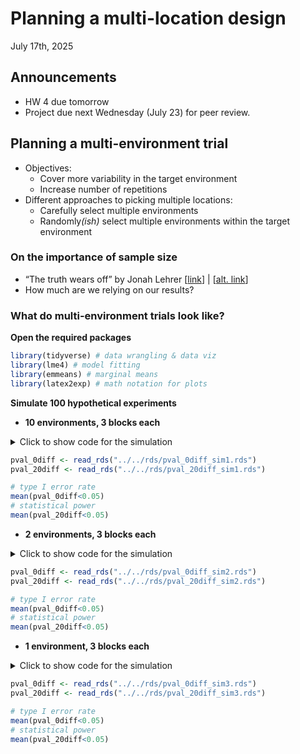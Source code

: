 # Planning a multi-location design
July 17th, 2025  

## Announcements

- HW 4 due tomorrow 
- Project due next Wednesday (July 23) for peer review. 

## Planning a multi-environment trial 

- Objectives: 
  - Cover more variability in the target environment 
  - Increase number of repetitions  
- Different approaches to picking multiple locations: 
  - Carefully select multiple environments 
  - Randomly*(ish)* select multiple environments within the target environment 
  
### On the importance of sample size 

- "The truth wears off" by Jonah Lehrer [[link](https://www.newyorker.com/magazine/2010/12/13/the-truth-wears-off)] | [[alt. link](https://sites.ualberta.ca/~ahamann/teaching/renr480/reading/Lehrer_2010_The_truth_wears_off.pdf)] 
- How much are we relying on our results? 


### What do multi-environment trials look like?  

**Open the required packages** 
```r
library(tidyverse) # data wrangling & data viz  
library(lme4) # model fitting
library(emmeans) # marginal means 
library(latex2exp) # math notation for plots
```

**Simulate 100 hypothetical experiments** 

- **10 environments, 3 blocks each**

<details>
<summary>Click to show code for the simulation</summary>

```r
sigma_env.truth <- 35 
sigma_block.truth <- 3 
sigma.truth <- 10 

trts <- paste("t", 11:40, sep = "")
n_envs <- 10
n_rep <- 3
n_sims <- 100

df_me <- expand.grid(trt = trts,
                     rep = 1:n_rep, 
                     environm = paste("e", 11:(10+n_envs), sep = ""))

pval_0diff <- numeric(n_sims)
pval_20diff <- numeric(n_sims)

for (i in 1:n_sims) {
  env_re <- rnorm(n_envs, 0, sigma_env.truth)
  block_re <- rnorm(n_envs*n_rep, 0, sigma_block.truth)
  
  df_envs <- data.frame(environm = paste("e", 11:(10+n_envs), sep = ""), 
                        env_re)
  df_blocks <- expand.grid(environm = paste("e", 11:(10+n_envs), sep = ""),
                           rep = 1:n_rep) %>% 
    mutate(block_re = block_re)
  
  df_me <- df_me %>%
    mutate(mu_t = case_when(trt == "t11" ~ 200, 
                            trt == "t12" ~ 200, 
                            trt == "t13" ~ 180, 
                            .default = 220)) %>% 
    left_join(df_envs) %>% 
    left_join(df_blocks) %>% 
    mutate(e = rnorm(nrow(df_me), 0, sigma.truth), 
           y = mu_t + env_re + block_re + e)
  
  
  m <- lmer(y ~ trt + (1|environm/rep), data = df_me)
  pval_0diff[i] <- as.data.frame(emmeans(m, ~ trt, contr = list(c(1, -1, rep(0, 28))))$contr)$p.value
  pval_20diff[i] <- as.data.frame(emmeans(m, ~ trt, contr = list(c(1, 0, 0, -1, rep(0, 26))))$contr)$p.value
} 
```

</details>

```r
pval_0diff <- read_rds("../../rds/pval_0diff_sim1.rds")
pval_20diff <- read_rds("../../rds/pval_20diff_sim1.rds")
```

```r
# type I error rate
mean(pval_0diff<0.05)
# statistical power
mean(pval_20diff<0.05)
```

- **2 environments, 3 blocks each**

<details>
<summary>Click to show code for the simulation</summary>

```r
sigma_env.truth <- 35 
sigma_block.truth <- 3 
sigma.truth <- 10 

trts <- paste("t", 11:40, sep = "")
n_envs <- 2
n_rep <- 3
n_sims <- 100

df_me <- expand.grid(trt = trts,
                     rep = 1:n_rep, 
                     environm = paste("e", 11:(10+n_envs), sep = ""))

pval_0diff <- numeric(n_sims)
pval_20diff <- numeric(n_sims)

set.seed(3)
for (i in 1:n_sims) {
  env_re <- rnorm(n_envs, 0, sigma_env.truth)
  block_re <- rnorm(n_envs*n_rep, 0, sigma_block.truth)
  
  df_envs <- data.frame(environm = paste("e", 11:(10+n_envs), sep = ""), 
                        env_re)
  df_blocks <- expand.grid(environm = paste("e", 11:(10+n_envs), sep = ""),
                           rep = 1:n_rep) %>% 
    mutate(block_re = block_re)
  
  df_me <- df_me %>%
    mutate(mu_t = case_when(trt == "t10" ~ 200, 
                            trt == "t11" ~ 200, 
                            trt == "t12" ~ 180, 
                            .default = 220)) %>% 
    left_join(df_envs) %>% 
    left_join(df_blocks) %>% 
    mutate(e = rnorm(nrow(df_me), 0, sigma.truth), 
           y = mu_t + env_re + block_re + e)
  
  
  m <- lmer(y ~ trt + (1|environm/rep), data = df_me)
  pval_0diff[i] <- as.data.frame(emmeans(m, ~ trt, contr = list(c(1, -1, rep(0, 28))))$contr)$p.value
  pval_20diff[i] <- as.data.frame(emmeans(m, ~ trt, contr = list(c(1, 0, 0, -1, rep(0, 26))))$contr)$p.value
}
```

</details>


```r
pval_0diff <- read_rds("../../rds/pval_0diff_sim2.rds")
pval_20diff <- read_rds("../../rds/pval_20diff_sim2.rds")
```


```r
# type I error rate
mean(pval_0diff<0.05)
# statistical power
mean(pval_20diff<0.05)
```

- **1 environment, 3 blocks each**

<details>
<summary>Click to show code for the simulation</summary>

```r
sigma_env.truth <- 35 
sigma_block.truth <- 3 
sigma.truth <- 10 

trts <- paste("t", 11:40, sep = "")
n_envs <- 1
n_rep <- 3
n_sims <- 100

df_me <- expand.grid(trt = trts,
                     rep = 1:n_rep, 
                     environm = paste("e", 11:(10+n_envs), sep = ""))

pval_0diff <- numeric(n_sims)
pval_20diff <- numeric(n_sims)

set.seed(3)
for (i in 1:n_sims) {
  env_re <- rnorm(n_envs, 0, sigma_env.truth)
  block_re <- rnorm(n_envs*n_rep, 0, sigma_block.truth)
  
  df_envs <- data.frame(environm = paste("e", 11:(10+n_envs), sep = ""), 
                        env_re)
  df_blocks <- expand.grid(environm = paste("e", 11:(10+n_envs), sep = ""),
                           rep = 1:n_rep) %>% 
    mutate(block_re = block_re)
  
  df_me <- df_me %>%
    mutate(mu_t = case_when(trt == "t10" ~ 200, 
                            trt == "t11" ~ 200, 
                            trt == "t12" ~ 180, 
                            .default = 220)) %>% 
    left_join(df_envs) %>% 
    left_join(df_blocks) %>% 
    mutate(e = rnorm(nrow(df_me), 0, sigma.truth), 
           y = mu_t + env_re + block_re + e)
  
  
  m <- lmer(y ~ trt + (1|rep), data = df_me)
  pval_0diff[i] <- as.data.frame(emmeans(m, ~ trt, contr = list(c(1, -1, rep(0, 28))))$contr)$p.value
  pval_20diff[i] <- as.data.frame(emmeans(m, ~ trt, contr = list(c(1, 0, 0, -1, rep(0, 26))))$contr)$p.value
}
```

</details>

```r
pval_0diff <- read_rds("../../rds/pval_0diff_sim3.rds")
pval_20diff <- read_rds("../../rds/pval_20diff_sim3.rds")
```

```r
# type I error rate
mean(pval_0diff<0.05)
# statistical power
mean(pval_20diff<0.05)
```




